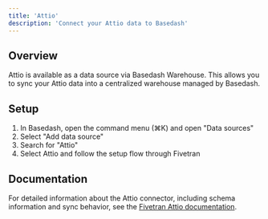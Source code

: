```yaml
---
title: 'Attio'
description: 'Connect your Attio data to Basedash'
---
```


## Overview

Attio is available as a data source via Basedash Warehouse. This allows you to sync your Attio data into a centralized warehouse managed by Basedash.

## Setup

1. In Basedash, open the command menu (⌘K) and open "Data sources"
2. Select "Add data source"
3. Search for "Attio"
4. Select Attio and follow the setup flow through Fivetran

## Documentation

For detailed information about the Attio connector, including schema information and sync behavior, see the [Fivetran Attio documentation](https://fivetran.com/docs/connectors/applications/attio).
